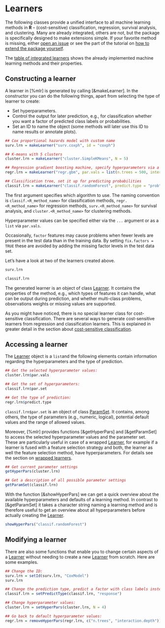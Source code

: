 # Learners

The following classes provide a unified interface to all machine learning methods in **R**
-- (cost-sensitive) classification, regression, survival analysis, and clustering.
Many are already integrated, others are not, but the package is specifically designed to make
extensions simple. If your favorite method is missing, either [open an issue](https://github.com/berndbischl/mlr/issues)
or see the part of the tutorial on [how to extend the package yourself](create_learner.md).

The [table of integrated learners](integrated_learners.md) shows the already 
implemented machine learning methods and their properties.


## Constructing a learner

A learner in [%mlr] is generated by calling [&makeLearner].
In the constructor you can do the following things, apart from selecting the type of learner to create:

* Set hyperparameters.
* Control the output for later prediction, e.g., for classification
  whether you want a factor of predicted class labels or probabilities.
* Set an ID to name the object (some methods will later use this ID to name results or annotate plots).

```r
## Cox proportional hazards model with custom name
surv.lrn = makeLearner("surv.coxph", id = "coxph")

## K-means with 5 clusters
cluster.lrn = makeLearner("cluster.SimpleKMeans", N = 5)

## Regression gradient boosting machine, specify hyperparameters via a list
regr.lrn = makeLearner("regr.gbm", par.vals = list(n.trees = 500, interaction.depth = 3))

## Classification tree, set it up for predicting probabilities
classif.lrn = makeLearner("classif.randomForest", predict.type = "prob", fix.factors = TRUE)
```

The first argument specifies which algorithm to use.
The naming convention is ``classif.<R_method_name>`` for
classification methods, ``regr.<R_method_name>`` for regression methods,
``surv.<R_method_name>`` for survival analysis, and ``cluster.<R_method_name>``
for clustering methods.

Hyperparameter values can be specified either via the ``...`` argument or as a ``list`` via
``par.vals``.

Occasionally, ``factor`` features may cause problems when fewer levels are present in the
test data than in the training data.
By setting ``fix.factors = TRUE`` these are avoided by adding the missing factor levels in
the test data set.

Let's have a look at two of the learners created above.

```r
surv.lrn

classif.lrn
```

The generated learner is an object of class [Learner](&makeLearner).
It contains the properties of the method, e.g., which types of features it can handle,
what can be output during prediction, and whether multi-class problems,
observations weights or missing values are supported.

As you might have noticed, there is no special learner class for cost-sensitive classification.
There are several ways to generate cost-sensitive learners from regression and classification
learners. This is explained in greater detail in the section about
[cost-sensitive classification](cost_sensitive_classif.md).


## Accessing a learner

The [Learner](&makeLearner) object is a ``list``and the following elements contain 
information regarding the hyperparameters and the type of prediction.

```r
## Get the selected hyperparameter values:
cluster.lrn$par.vals

## Get the set of hyperparameters:
classif.lrn$par.set

## Get the type of prediction:
regr.lrn$predict.type
```

``classif.lrn$par.set`` is an object of class [ParamSet](&ParamHelpers::makeParamSet).
It contains, among others, the type of parameters (e.g., numeric, logical), potential
default values and the range of allowed values.

Moreover, [%mlr] provides functions [&getHyperPars] and [&getParamSet] to access the
selected hyperparameter values and the parameter set.
These are particularly useful in case of a wrapped [Learner](&makeLearner),
for example if a learner is fused with a feature selection strategy and both, the learner
as well the feature selection method, have hyperparameters. 
For details see the section on [wrapped learners](wrapper.md).

```r
## Get current parameter settings
getHyperPars(cluster.lrn)

## Get a description of all possible parameter settings
getParamSet(classif.lrn)
```

With the function [&showHyperPars] we can get a quick overview about the available hyperparameters
and defaults of a learning method.
In contrast to [&getParamSet] it takes a character string naming a learning method
and is therefore useful to get an overview about all hyperparameters before actually creating
the [Learner](&makeLearner).

```r
showHyperPars("classif.randomForest")
```


## Modifying a learner

There are also some functions that enable you to change certain aspects
of a [Learner](&makeLearner) without needing to create a new [Learner](&makeLearner) from scratch.
Here are some examples.

```r
## Change the ID:
surv.lrn = setId(surv.lrn, "CoxModel")
surv.lrn

## Change the prediction type, predict a factor with class labels instead of probabilities:
classif.lrn = setPredictType(classif.lrn, "response")

## Change hyperparameter values:
cluster.lrn = setHyperPars(cluster.lrn, N = 4)

## Go back to default hyperparameter values:
regr.lrn = removeHyperPars(regr.lrn, c("n.trees", "interaction.depth"))
```
